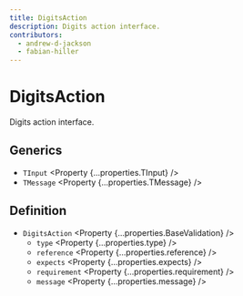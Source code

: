 ```yaml
---
title: DigitsAction
description: Digits action interface.
contributors:
  - andrew-d-jackson
  - fabian-hiller
---
```



# DigitsAction

Digits action interface.

## Generics

- `TInput` <Property {...properties.TInput} />
- `TMessage` <Property {...properties.TMessage} />

## Definition

- `DigitsAction` <Property {...properties.BaseValidation} />
  - `type` <Property {...properties.type} />
  - `reference` <Property {...properties.reference} />
  - `expects` <Property {...properties.expects} />
  - `requirement` <Property {...properties.requirement} />
  - `message` <Property {...properties.message} />
